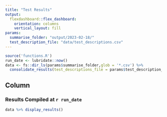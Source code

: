 ```yaml
---
title: "Test Results"
output: 
  flexdashboard::flex_dashboard:
    orientation: columns
    vertical_layout: fill
params:
  summarise_folder: "output/2023-02-18/"
  test_description_file: "data/test_descriptions.csv"
---
```


```r
source('functions.R')
run_date <- lubridate::now()
data <- fs::dir_ls(params$summarise_folder,glob = '*.csv') %>% 
  consolidate_results(test_descriptions_file = params$test_description_file)
```

Column
-----------------------------------------------------------------------

### Results Compiled at `r run_date`

```r
data %>% display_results()
```
